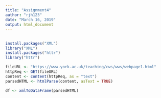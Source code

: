 ```yaml
---
title: "Assignment4"
author: "rjh123"
date: "March 16, 2019"
output: html_document
---
```


##
```r
install.packages("XML")
library("XML")
install.packages("httr")
library("httr")

fileURL <- "https://www.york.ac.uk/teaching/cws/wws/webpage1.html"
httpReq <- GET(fileURL)
content <- content(httpReq, as = "text")
parsedHTML <- htmlParse(content, asText = TRUE)

df <- xmlToDataFrame(parsedHTML)
```
